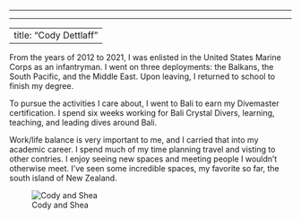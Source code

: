 ------------------------------------------------------------------------

------------------------------------------------------------------------

---
title: "Cody Dettlaff"
---

From the years of 2012 to 2021, I was enlisted in the United States Marine Corps as an infantryman. I went on three deployments: the Balkans, the South Pacific, and the Middle East. Upon leaving, I returned to school to finish my degree.

To pursue the activities I care about, I went to Bali to earn my Divemaster certification. I spend six weeks working for Bali Crystal Divers, learning, teaching, and leading dives around Bali.

Work/life balance is very important to me, and I carried that into my academic career. I spend much of my time planning travel and visting to other contries. I enjoy seeing new spaces and meeting people I wouldn't otherwise meet. I've seen some incredible spaces, my favorite so far, the south island of New Zealand.

![Cody and Shea](IMG_2626.png)
